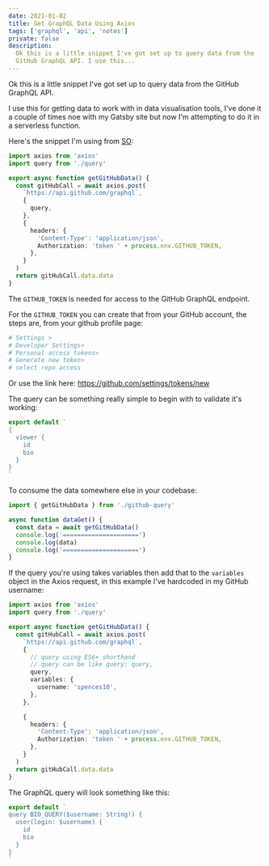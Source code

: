 ```yaml
---
date: 2021-01-02
title: Get GraphQL Data Using Axios
tags: ['graphql', 'api', 'notes']
private: false
description:
  Ok this is a little snippet I've got set up to query data from the
  GitHub GraphQL API. I use this...
---
```


Ok this is a little snippet I've got set up to query data from the
GitHub GraphQL API.

I use this for getting data to work with in data visualisation tools,
I've done it a couple of times noe with my Gatsby site but now I'm
attempting to do it in a serverless function.

Here's the snippet I'm using from [SO]:

```ts
import axios from 'axios'
import query from './query'

export async function getGitHubData() {
  const gitHubCall = await axios.post(
    `https://api.github.com/graphql`,
    {
      query,
    },
    {
      headers: {
        'Content-Type': 'application/json',
        Authorization: 'token ' + process.env.GITHUB_TOKEN,
      },
    }
  )
  return gitHubCall.data.data
}
```

The `GITHUB_TOKEN` is needed for access to the GitHub GraphQL
endpoint.

For the `GITHUB_TOKEN` you can create that from your GitHub account,
the steps are, from your github profile page:

```bash
# Settings >
# Developer Settings>
# Personal access tokens>
# Generate new token>
# select repo access
```

Or use the link here: https://github.com/settings/tokens/new

The query can be something really simple to begin with to validate
it's working:

```ts
export default `
{
  viewer {
    id
    bio
  }
}
`
```

To consume the data somewhere else in your codebase:

```ts
import { getGitHubData } from './github-query'

async function dataGet() {
  const data = await getGitHubData()
  console.log('=====================')
  console.log(data)
  console.log('=====================')
}
```

If the query you're using takes variables then add that to the
`variables` object in the Axios request, in this example I've
hardcoded in my GitHub username:

```ts
import axios from 'axios'
import query from './query'

export async function getGitHubData() {
  const gitHubCall = await axios.post(
    `https://api.github.com/graphql`,
    {
      // query using ES6+ shorthand
      // query can be like query: query,
      query,
      variables: {
        username: 'spences10',
      },
    },

    {
      headers: {
        'Content-Type': 'application/json',
        Authorization: 'token ' + process.env.GITHUB_TOKEN,
      },
    }
  )
  return gitHubCall.data.data
}
```

The GraphQL query will look something like this:

```ts
export default `
query BIO_QUERY($username: String!) {
  user(login: $username) {
    id
    bio
  }
}
`
```

[so]:
  https://stackoverflow.com/questions/52816623/graphql-post-request-in-axios
